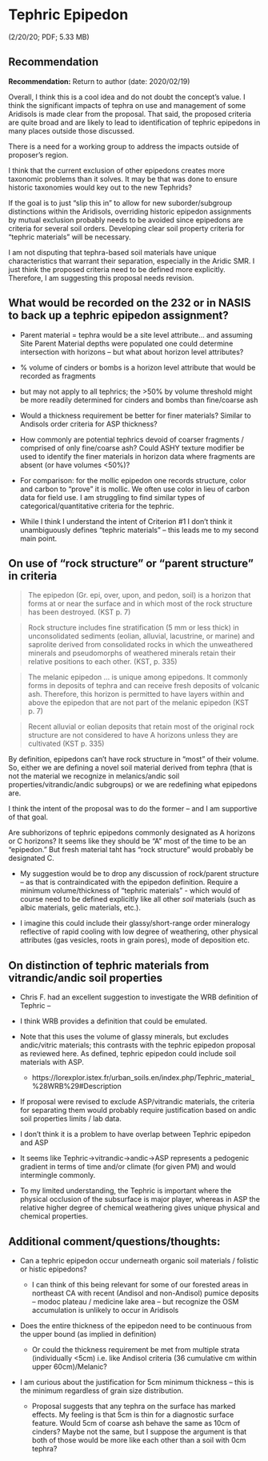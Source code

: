 # Tephric Epipedon 
(2/20/20; PDF; 5.33 MB)

## Recommendation

**Recommendation:** Return to author (date: 2020/02/19)

Overall, I think this is a cool idea and do not doubt the concept’s value. I think the significant impacts of tephra on use and management of some Aridisols is made clear from the proposal. That said, the proposed criteria are quite broad and are likely to lead to identification of tephric epipedons in many places outside those discussed.

There is a need for a working group to address the impacts outside of proposer’s region.

I think that the current exclusion of other epipedons creates more taxonomic problems than it solves. It may be that was done to ensure historic taxonomies would key out to the new Tephrids? 

If the goal is to just “slip this in” to allow for new suborder/subgroup distinctions within the Aridisols, overriding historic epipedon assignments by mutual exclusion probably needs to be avoided since epipedons are criteria for several soil orders. Developing clear soil property criteria for “tephric materials” will be necessary.

I am not disputing that tephra-based soil materials have unique characteristics that warrant their separation, especially in the Aridic SMR. I just think the proposed criteria need to be defined more explicitly. Therefore, I am suggesting this proposal needs revision.

## What would be recorded on the 232 or in NASIS to back up a tephric epipedon assignment?

 - Parent material = tephra would be a site level attribute… and assuming Site Parent Material depths were populated one could determine intersection with horizons -- but what about horizon level attributes?

 - % volume of cinders or bombs is a horizon level attribute that would be recorded as fragments

  - but may not apply to all tephrics; the >50% by volume threshold might be more readily determined for cinders and bombs than fine/coarse ash

  - Would a thickness requirement be better for finer materials? Similar to Andisols order criteria for ASP thickness?

  - How commonly are potential tephrics devoid of coarser fragments / comprised of only fine/coarse ash? Could ASHY texture modifier be used to identify the finer materials in horizon data where fragments are absent (or have volumes <50%)?

  - For comparison: for the mollic epipedon one records structure, color and carbon to “prove” it is mollic. We often use color in lieu of carbon data for field use. I am struggling to find similar types of categorical/quantitative criteria for the tephric.

  - While I think I understand the intent of Criterion #1 I don’t think it unambiguously defines “tephric materials” – this leads me to my second main point.


## On use of “rock structure” or “parent structure” in criteria

> The epipedon (Gr. epi, over, upon, and pedon, soil) is a horizon that forms at or near the surface and in which most of the rock structure has been destroyed. 
> (KST p. 7)

> Rock structure includes fine stratification (5 mm or less thick) in unconsolidated sediments (eolian, alluvial, lacustrine, or marine) and saprolite derived from consolidated rocks in which the unweathered minerals and pseudomorphs of weathered minerals retain their relative positions to each other.
> (KST, p. 335)

> The melanic epipedon … is unique among epipedons. It commonly forms in deposits of tephra and can receive fresh deposits of volcanic ash. Therefore, this horizon is permitted to have layers within and above the epipedon that are not part of the melanic epipedon 
> (KST p. 7)

> Recent alluvial or eolian deposits that retain most of the original rock structure are not considered to have A horizons unless they are cultivated 
> (KST p. 335)

By definition, epipedons can’t have rock structure in “most” of their volume. So, either we are defining a novel soil material derived from tephra (that is not the material we recognize in melanics/andic soil properties/vitrandic/andic subgroups) or we are redefining what epipedons are. 

I think the intent of the proposal was to do the former – and I am supportive of that goal. 

Are subhorizons of tephric epipedons commonly designated as A horizons or C horizons? It seems like they should be “A” most of the time to be an "epipedon." But fresh material taht has "rock structure" would probably be designated C.

 - My suggestion would be to drop any discussion of rock/parent structure -- as that is contraindicated with the epipedon definition. Require a minimum volume/thickness of “tephric materials" - which would of course need to be defined explicitly like all other _soil_ materials (such as albic materials, gelic materials, etc.). 

 - I imagine this could include their glassy/short-range order mineralogy reflective of rapid cooling with low degree of weathering, other physical attributes (gas vesicles, roots in grain pores), mode of deposition etc.

## On distinction of tephric materials from vitrandic/andic soil properties

 - Chris F. had an excellent suggestion to investigate the WRB definition of Tephric –

 - I think WRB provides a definition that could be emulated. 
 
 - Note that this uses the volume of glassy minerals, but excludes andic/vitric materials; this contrasts with the tephric epipedon proposal as reviewed here. As defined, tephric epipedon could include soil materials with ASP. 
 
   - https://lorexplor.istex.fr/urban_soils.en/index.php/Tephric_material_%28WRB%29#Description

 - If proposal were revised to exclude ASP/vitrandic materials, the criteria for separating them would probably require justification based on andic soil properties limits / lab data.

 - I don’t think it is a problem to have overlap between Tephric epipedon and ASP

 - It seems like Tephric->vitrandic->andic->ASP represents a pedogenic gradient in terms of time and/or climate (for given PM) and would intermingle commonly.

 - To my limited understanding, the Tephric is important where the physical occlusion of the subsurface is major player, whereas in ASP the relative higher degree of chemical weathering gives unique physical and chemical properties.

## Additional comment/questions/thoughts:

 - Can a tephric epipedon occur underneath organic soil materials / folistic or histic epipedons? 

   - I can think of this being relevant for some of our forested areas in northeast CA with recent (Andisol and non-Andisol) pumice deposits – modoc plateau / medicine lake area -- but recognize the OSM accumulation is unlikely to occur in Aridisols

 - Does the entire thickness of the epipedon need to be continuous from the upper bound (as implied in definition)
 
   - Or could the thickness requirement be met from multiple strata (individually <5cm) i.e. like Andisol criteria (36 cumulative cm within upper 60cm)/Melanic?

 - I am curious about the justification for 5cm minimum thickness – this is the minimum regardless of grain size distribution. 
 
   - Proposal suggests that any tephra on the surface has marked effects. My feeling is that 5cm is thin for a diagnostic surface feature. Would 5cm of coarse ash behave the same as 10cm of cinders? Maybe not the same, but I suppose the argument is that both of those would be more like each other than a soil with 0cm tephra?
